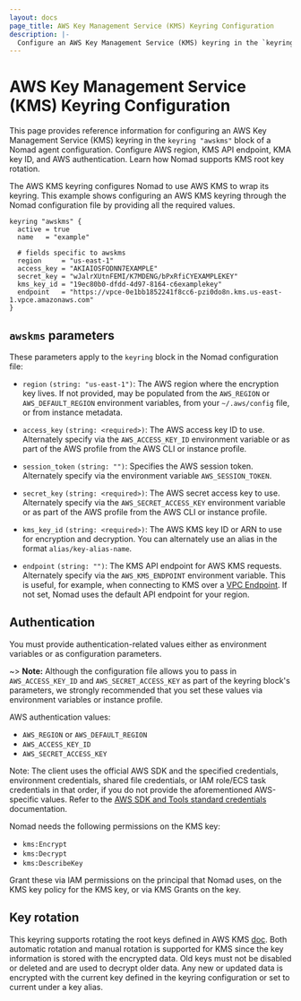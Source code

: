 ```yaml
---
layout: docs
page_title: AWS Key Management Service (KMS) Keyring Configuration
description: |-
  Configure an AWS Key Management Service (KMS) keyring in the `keyring "awskms"` block of a Nomad agent configuration. Configure AWS region, KMS API endpoint, KMA key ID, and AWS authentication. Learn how Nomad supports KMS root key rotation.
---
```


# AWS Key Management Service (KMS) Keyring Configuration

This page provides reference information for configuring an AWS Key Management
Service (KMS) keyring in the `keyring "awskms"` block of a Nomad agent
configuration. Configure AWS region, KMS API endpoint, KMA key ID, and AWS
authentication. Learn how Nomad supports KMS root key rotation.

The AWS KMS keyring configures Nomad to use AWS KMS to wrap its keyring. This
example shows configuring an AWS KMS keyring through the Nomad configuration
file by providing all the required values.

```hcl
keyring "awskms" {
  active = true
  name   = "example"

  # fields specific to awskms
  region     = "us-east-1"
  access_key = "AKIAIOSFODNN7EXAMPLE"
  secret_key = "wJalrXUtnFEMI/K7MDENG/bPxRfiCYEXAMPLEKEY"
  kms_key_id = "19ec80b0-dfdd-4d97-8164-c6examplekey"
  endpoint   = "https://vpce-0e1bb1852241f8cc6-pzi0do8n.kms.us-east-1.vpce.amazonaws.com"
}
```

## `awskms` parameters

These parameters apply to the `keyring` block in the Nomad configuration file:

- `region` `(string: "us-east-1")`: The AWS region where the encryption key
  lives. If not provided, may be populated from the `AWS_REGION` or
  `AWS_DEFAULT_REGION` environment variables, from your `~/.aws/config` file, or
  from instance metadata.

- `access_key` `(string: <required>)`: The AWS access key ID to use. Alternately
  specify via the `AWS_ACCESS_KEY_ID` environment variable or as part of the AWS
  profile from the AWS CLI or instance profile.

- `session_token` `(string: "")`: Specifies the AWS session token. Alternately
  specify via the environment variable `AWS_SESSION_TOKEN`.

- `secret_key` `(string: <required>)`: The AWS secret access key to
  use. Alternately specify via the `AWS_SECRET_ACCESS_KEY` environment variable
  or as part of the AWS profile from the AWS CLI or instance profile.

- `kms_key_id` `(string: <required>)`: The AWS KMS key ID or ARN to use for
  encryption and decryption. You can alternately use an alias in the format
  `alias/key-alias-name`.

- `endpoint` `(string: "")`: The KMS API endpoint for AWS KMS
  requests. Alternately specify via the `AWS_KMS_ENDPOINT` environment
  variable. This is useful, for example, when connecting to KMS over a [VPC
  Endpoint][]. If not set, Nomad uses the default API endpoint for your region.

## Authentication

You must provide authentication-related values either as environment variables
or as configuration parameters.

~> **Note:** Although the configuration file allows you to pass in
`AWS_ACCESS_KEY_ID` and `AWS_SECRET_ACCESS_KEY` as part of the keyring block's
parameters, we strongly recommended that you set these values via environment
variables or instance profile.

AWS authentication values:

- `AWS_REGION` or `AWS_DEFAULT_REGION`
- `AWS_ACCESS_KEY_ID`
- `AWS_SECRET_ACCESS_KEY`

Note: The client uses the official AWS SDK and the specified credentials,
environment credentials, shared file credentials, or IAM role/ECS task
credentials in that order, if you do not provide the aforementioned AWS-specific
values. Refer to the [AWS SDK and Tools standard credentials][aws-std-creds]
documentation.

Nomad needs the following permissions on the KMS key:

- `kms:Encrypt`
- `kms:Decrypt`
- `kms:DescribeKey`

Grant these via IAM permissions on the principal that Nomad uses, on the KMS key
policy for the KMS key, or via KMS Grants on the key.

## Key rotation

This keyring supports rotating the root keys defined in AWS KMS
[doc][rotate_docs]. Both automatic rotation and manual rotation is supported for
KMS since the key information is stored with the encrypted data. Old keys must
not be disabled or deleted and are used to decrypt older data. Any new or
updated data is encrypted with the current key defined in the keyring
configuration or set to current under a key alias.

[VPC Endpoint]: https://docs.aws.amazon.com/kms/latest/developerguide/kms-vpc-endpoint.html
[rotate_docs]: https://docs.aws.amazon.com/kms/latest/developerguide/rotate-keys.html
[aws-std-creds]: https://docs.aws.amazon.com/sdkref/latest/guide/standardized-credentials.html
